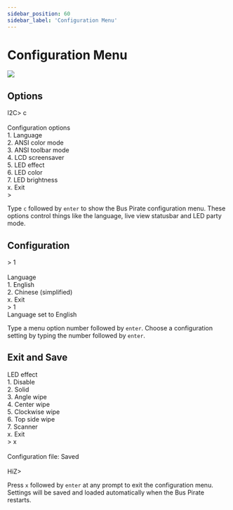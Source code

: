 ```yaml
---
sidebar_position: 60
sidebar_label: 'Configuration Menu'
---
```


# Configuration Menu




<OldSiteWarning/>




![](./img/configuration-1024.jpg)

## Options

<BrowserWindow>
<span className="bp-prompt">I2C></span> c<br/>
<span className="bp-info"><br/>
<span className="bp-info">Configuration options</span></span><br/>
 1. <span className="bp-info">Language</span><br/>
 2. <span className="bp-info">ANSI color mode</span><br/>
 3. <span className="bp-info">ANSI toolbar mode</span><br/>
 4. <span className="bp-info">LCD screensaver</span><br/>
 5. <span className="bp-info">LED effect</span><br/>
 6. <span className="bp-info">LED color</span><br/>
 7. <span className="bp-info">LED brightness</span><br/>
 x. <span className="bp-info">Exit</span><br/>
<span className="bp-prompt"> ></span> <br/>
</BrowserWindow>

Type ```c``` followed by ```enter``` to show the Bus Pirate configuration menu. These options control things like the language, live view statusbar and LED party mode.

## Configuration

<BrowserWindow>
<span className="bp-prompt"> ></span> 1<br/>
<br/>
<span className="bp-info">Language</span><br/>
 1. <span className="bp-info">English</span><br/>
 2. <span className="bp-info">Chinese (simplified)</span><br/>
 x. <span className="bp-info">Exit</span><br/>
<span className="bp-prompt"> ></span> 1<br/>
Language <span className="bp-info">set to</span> English<br/>
</BrowserWindow>

Type a menu option number followed by ```enter```. Choose a configuration setting by typing the number followed by ```enter```.

## Exit and Save
<BrowserWindow>
<span className="bp-info">LED effect</span><br/>
 1. <span className="bp-info">Disable</span><br/>
 2. <span className="bp-info">Solid</span><br/>
 3. <span className="bp-info">Angle wipe</span><br/>
 4. <span className="bp-info">Center wipe</span><br/>
 5. <span className="bp-info">Clockwise wipe</span><br/>
 6. <span className="bp-info">Top side wipe</span><br/>
 7. <span className="bp-info">Scanner</span><br/>
 x. <span className="bp-info">Exit</span><br/>
<span className="bp-prompt"> ></span> x<br/>
<br/>
<span className="bp-info">Configuration file:</span> Saved<br/>
<br/>
<span className="bp-prompt">HiZ></span> <br/>
</BrowserWindow>

Press ```x``` followed by ```enter``` at any prompt to exit the configuration menu. Settings will be saved and loaded automatically when the Bus Pirate restarts.

<DiscourseComments/>
